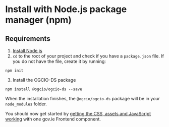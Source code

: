 
<Meta title="Docs/Install with npm" />

<h1>Install with Node.js package manager (npm)</h1>
<h2>Requirements</h2>

1. [Install Node.js](https://nodejs.org/en/)
2. `cd` to the root of your project and check if you have a `package.json` file. If you do not have the file, create it by running:

```
npm init
```

3. Install the OGCIO-DS package

```
npm install @ogcio/ogcio-ds --save
```

When the installation finishes, the `@ogcio/ogcio-ds` package will be in your `node_modules` folder.

You should now get started by [getting the CSS, assets and JavaScript working](/?path=/docs/docs-get-started--docs) with one gov.ie Frontend component.
